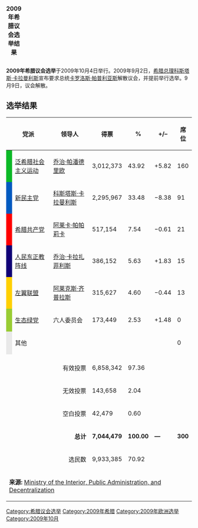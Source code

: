 {{Infobox Election
| election_name = 2009年希腊议会选举
| country = 希腊
| type = parliamentary
| ongoing = no
| previous_election = 2007年希腊议会选举
| previous_year = 2007

| next_election = 2012年5月希腊议会选举
| next_year = 2012年5月

| seats_for_election = 改选全部300个[[希腊议会|议席]] 
| election_date = 2009年10月4日
}}
{| class="infobox"
|+ ''' 2009年希腊议会选举结果'''
|-

|-
| [[Image:Edres2009.png|300px]] 
|-
|<br/><small>議席分佈：</small>
{{legend|green|泛希社运: 160席}}
{{legend|blue|新民主党: 91席}}
{{legend|red|希腊共产党: 21席}}
{{legend|darkblue|人民东正教阵线: 15席}}
{{legend|orange|左翼联盟: 13席}}
|-
|}
'''2009年希腊议会选举'''于2009年10月4日举行。2009年9月2日，[[希腊总理|希腊总理]][[科斯塔斯·卡拉曼利斯|科斯塔斯·卡拉曼利斯]]宣布要求总统[[卡罗洛斯·帕普利亚斯|卡罗洛斯·帕普利亚斯]]解散议会，并提前举行选举。9月9日，议会解散。

== 选举结果 ==
{| class="wikitable" border="1" width="62%" 
|- style="background-color:#E9E9E9" align="center" 
! colspan="2" | 党派
! 领导人
! 得票
! %
! +/–
! 席位
! +/–
|-
| style="background-color:#0AB927" | 
| align="left" | [[泛希腊社会主义运动|泛希腊社会主义运动]]
| align="left" | [[乔治·帕潘德里欧|乔治·帕潘德里欧]]
| 3,012,373
| 43.92
| +5.82
| 160
| +58
|-
| style="background-color:#005AC0" | 
| align="left" | [[新民主党_(希腊)|新民主党]]
| align="left" | [[科斯塔斯·卡拉曼利斯|科斯塔斯·卡拉曼利斯]]
| 2,295,967
| 33.48
| −8.38
| 91
| −61
|-
| style="background-color:#FF0000" | 
| align="left" | [[希腊共产党|希腊共产党]]
| align="left" | [[阿莱卡·帕帕莉卡|阿莱卡·帕帕莉卡]]
| 517,154
| 7.54
| −0.61
| 21
| −1
|-
| style="background-color:#100077" | 
| align="left" | [[人民东正教阵线|人民东正教阵线]]
| align="left" | [[乔治·卡拉扎菲利斯|乔治·卡拉扎菲利斯]]
| 386,152
| 5.63
| +1.83
| 15
| +5
|-
| style="background-color:#FFD000" | 
| align="left" | [[左翼联盟_(希腊)|左翼联盟]]
| align="left" | [[阿莱克斯·齐普拉斯|阿莱克斯·齐普拉斯]]
| 315,627
| 4.60
| −0.44
| 13
| −1
|-
| style="background-color:#99CC33" | 
| align="left" | [[生态绿党|生态绿党]]
| align="left" | 六人委员会
| 173,449
| 2.53
| +1.48
| 0
| —
|-
| style="background-color:#E9E9E9" | 
| align="left" | 其他
| align="left" | 
|  
|  
|  
| 0
| —
|-
|- style="background-color:#E9E9E9"
| align="right" colspan="3" | 有效投票
| 6,858,342
| 97.36
| 
| 
|
|- style="background-color:#E9E9E9"
| align="right" colspan="3" | 无效投票
| 143,658
| 2.04
| 
| 
| 
|- style="background-color:#E9E9E9"
| align="right" colspan="3" | 空白投票
| 42,479
| 0.60
| 
| 
|
|- style="background-color:#E9E9E9"
| align="right" colspan="3" | '''总计'''
| '''7,044,479'''
| '''100.00'''
| '''—'''
| '''300'''
| '''—'''
|- style="background-color:#E9E9E9"
| align="right" colspan="3" | 选民数
| 9,933,385
| 70.92
| colspan="3" | 
|-
| align="left" colspan="8" | '''来源:''' [https://web.archive.org/web/20100808111214/http://ekloges.ypes.gr/pages/index.html Ministry of the Interior, Public Administration, and Decentralization] <!--  with 20,937 (100.00%) of 20,937 total precincts reporting as of 06:53, October 7 (UTC) --> 
|}

{{希臘選舉}}
[[Category:希腊议会选举|Category:希腊议会选举]]
[[Category:2009年希腊|Category:2009年希腊]]
[[Category:2009年欧洲选举|Category:2009年欧洲选举]]
[[Category:2009年10月|Category:2009年10月]]
